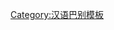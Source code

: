 {{User language-5|lzh|-{此君'''[[:Category:lzh-5 使用者|專]][[:Category:lzh 使用者|文言]]'''也。}-|文言文|12|9}}<noinclude>

[[Category:汉语巴别模板]]
</noinclude>